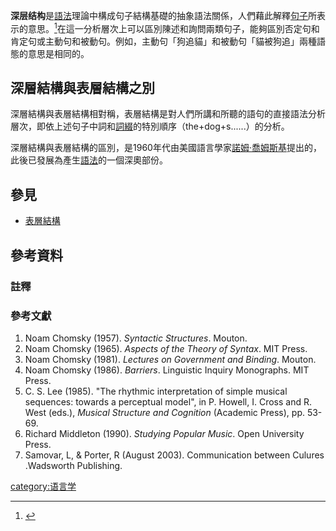 '''深层结构'''是[[語法|語法]]理論中構成句子結構基礎的抽象語法關係，人們藉此解釋[[句子|句子]]所表示的意思。<ref name="ceo">{{cite book | language =zh-cn | author=王宗炎 | coauthors = | title=中國大百科－語言學  | url= | date= | location= | publisher= | id= | isbn= | pages= }}</ref>在這一分析層次上可以區別陳述和詢問兩類句子，能夠區別否定句和肯定句或主動句和被動句。例如，主動句「狗追貓」和被動句「貓被狗追」兩種語態的意思是相同的。

==深層結構與表層結構之別==
深層結構與表層結構相對稱，表層結構是對人們所講和所聽的語句的直接語法分析層次，即依上述句子中詞和[[詞綴|詞綴]]的特別順序（the+dog+s......）的分析。

深層結構與表層結構的區別，是1960年代由美國語言學家[[諾姆·喬姆斯基|諾姆·喬姆斯基]]提出的，此後已發展為產生[[語法|語法]]的一個深奧部份。

==參見==
*[[表層結構|表層結構]]

==參考資料==
===註釋===
<references />
===參考文獻===
{{refbegin|2}}
#Noam Chomsky (1957). ''Syntactic Structures''. Mouton.
#Noam Chomsky (1965). ''Aspects of the Theory of Syntax''. MIT Press.
#Noam Chomsky (1981). ''Lectures on Government and Binding''. Mouton.
#Noam Chomsky (1986). ''Barriers''. Linguistic Inquiry Monographs. MIT Press.
#C. S. Lee (1985). "The rhythmic interpretation of simple musical sequences: towards a perceptual model", in P. Howell, I. Cross and R. West (eds.), ''Musical Structure and Cognition'' (Academic Press), pp. 53-69.
#Richard Middleton (1990). ''Studying Popular Music''. Open University Press.
#Samovar, L, & Porter, R (August 2003). Communication between Culures .Wadsworth Publishing.
{{refend}}

[[category:语言学|category:语言学]]